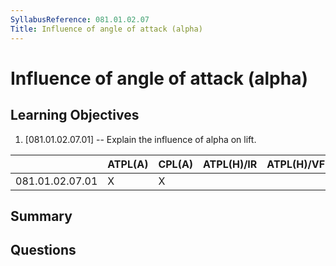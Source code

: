 ```yaml
---
SyllabusReference: 081.01.02.07
Title: Influence of angle of attack (alpha)
---
```


# Influence of angle of attack (alpha)

## Learning Objectives

1. [081.01.02.07.01] -- Explain the influence of alpha on lift.

|                 | ATPL(A) | CPL(A) | ATPL(H)/IR | ATPL(H)/VFR | CPL(H) | IR  | CBIR(A) |
| --------------- | ------- | ------ | ---------- | ----------- | ------ | --- | ------- |
| 081.01.02.07.01 | X       | X      |            |             |        |     |         |

## Summary

## Questions
